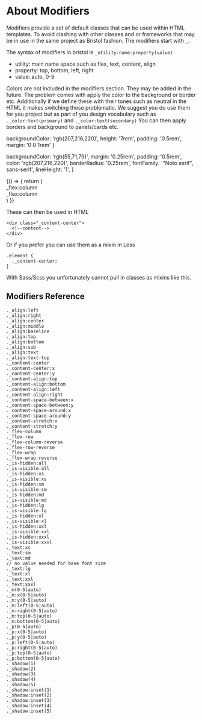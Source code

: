 
<Meta title="3. Modifiers/About" />

# About Modifiers

Modifiers provide a set of default classes that can be used within HTML templates. To avoid clashing with other classes and or frameworks that may be in use in the same project as Bristol fashion. The modifiers start with `_`.

The syntax of modifiers in bristol is `_utility-name:property(value)`

- utility: main name space such as flex, text, content, align
- property: top, bottom, left, right
- value: auto, 0-9

Colors are not included in the modifiers section. They may be added in the future. The problem comes with apply the color to the background or border etc. Additionally if we define these with their tones such as neutral in the HTML it makes switching these problematic. We suggest you do use them for you project but as part of you design vocabulary such as `._color:text(primary)` and `._color:text(secondary)` You can then apply borders and background to panels/cards etc.

  backgroundColor: 'rgb(207,216,220)',
  height: '7rem',
  padding: '0.5rem',
  margin: '0 0 1rem'
}

  backgroundColor: 'rgb(55,71,79)',
  margin: '0.25rem',
  padding: '0.5rem',
  color: 'rgb(207,216,220)',
  borderRadius: '0.25rem',
  fontFamily: '"Noto serif", sans-serif',
  lineHeight: '1',
}


<Story name="Default">
  {() => {
    return (
      <div>
        <div style={parentStyle} class="_flex:column">
          <div style={childStyle}>_flex:column</div>
          <div style={childStyle}>_flex:column</div>
        </div>
      </div>
    )
  }}
</Story>

These can then be used in HTML

```
<div class="_content-center">
  <!--content-->
</div>
```

Or if you prefer you can use them as a mixin in Less

```
.element {
  ._content-center;
}
```

With Sass/Scss you unfortunately cannot pull in classes as mixins like this.

## Modifiers Reference

```
._align:left
._align:right
._align:center
._align:middle
._align:baseline
._align:top
._align:bottom
._align:sub
._align:text
._align:text-top
._content-center
._content-center:x
._content-center:y
._content-align:top
._content-align:bottom
._content-align:left
._content-align:right
._content-space-between:x
._content-space-between:y
._content-space-around:x
._content-space-around:y
._content-stretch:x
._content-stretch:y
._flex-column
._flex-row
._flex-column-reverse
._flex-row-reverse
._flex-wrap
._flex-wrap-reverse
._is-hidden:all
._is-visible:all
._is-hidden:xs
._is-visible:xs
._is-hidden:sm
._is-visible:sm
._is-hidden:md
._is-visible:md
._is-hidden:lg
._is-visible:lg
._is-hidden:xl
._is-visible:xl
._is-hidden:xxl
._is-visible:xxl
._is-hidden:xxxl
._is-visible:xxxl
._text:xs
._text:sm
._text:md
// no value needed for base font size
._text:lg
._text:xl
._text:xxl
._text:xxxl
._m(0-5|auto)
._m:x(0-5|auto)
._m:y(0-5|auto)
._m:left(0-5|auto)
._m:right(0-5|auto)
._m:top(0-5|auto)
._m:bottom(0-5|auto)
._p(0-5|auto)
._p:x(0-5|auto)
._p:y(0-5|auto)
._p:left(0-5|auto)
._p:right(0-5|auto)
._p:top(0-5|auto)
._p:bottom(0-5|auto)
._shadow(1)
._shadow(2)
._shadow(3)
._shadow(4)
._shadow(5)
._shadow:inset(1)
._shadow:inset(2)
._shadow:inset(3)
._shadow:inset(4)
._shadow:inset(5)
```